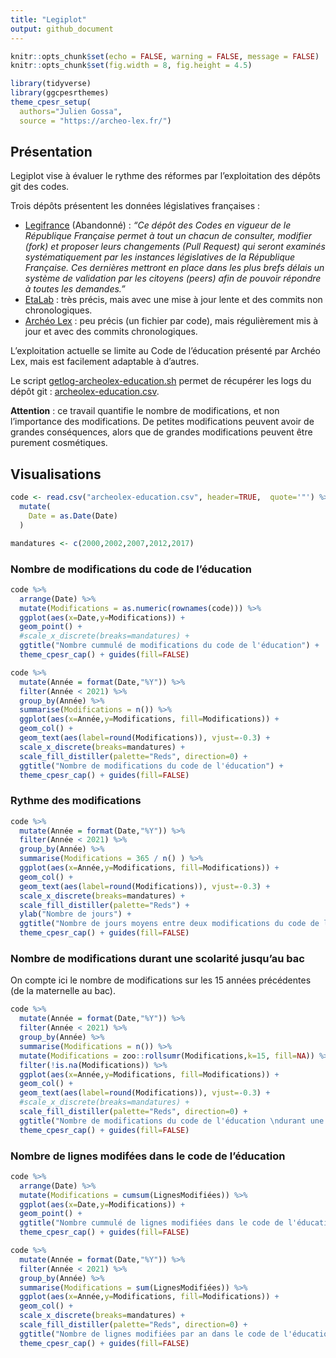 ```yaml
---
title: "Legiplot"
output: github_document
---
```


```r
knitr::opts_chunk$set(echo = FALSE, warning = FALSE, message = FALSE)
knitr::opts_chunk$set(fig.width = 8, fig.height = 4.5)

library(tidyverse)
library(ggcpesrthemes)
theme_cpesr_setup(
  authors="Julien Gossa",
  source = "https://archeo-lex.fr/")
```

## Présentation

Legiplot vise à évaluer le rythme des réformes par l'exploitation des dépôts git 
des codes.

Trois dépôts présentent les données législatives françaises : 

- [Legifrance](https://github.com/legifrance) (Abandonné) : _"Ce dépôt des Codes en vigueur de le République Française permet à tout un chacun de consulter, modifier (fork) et proposer leurs changements (Pull Request) qui seront examinés systématiquement par les instances législatives de la République Française. Ces dernières mettront en place dans les plus brefs délais un système de validation par les citoyens (peers) afin de pouvoir répondre à toutes les demandes."_ 
- [EtaLab](https://github.com/etalab/codes-juridiques-francais) : très précis, mais avec une mise à jour lente et des commits non chronologiques.
- [Archéo Lex](https://archeo-lex.fr/) : peu précis (un fichier par code), mais régulièrement mis à jour et avec des commits chronologiques. 


L'exploitation actuelle se limite au Code de l'éducation présenté par Archéo Lex,
mais est facilement adaptable à d'autres.

Le script [getlog-archeolex-education.sh](getlog-archeolex-education.sh) permet de récupérer 
les logs du dépôt git : [archeolex-education.csv](archeolex-education.csv).


__Attention__ : ce travail quantifie le nombre de modifications, et non
l'importance des modifications. De petites modifications peuvent avoir de grandes
conséquences, alors que de grandes modifications peuvent être purement cosmétiques.

## Visualisations

```r
code <- read.csv("archeolex-education.csv", header=TRUE,  quote='"') %>%
  mutate(
    Date = as.Date(Date)
  )

mandatures <- c(2000,2002,2007,2012,2017)
```


### Nombre de modifications du code de l'éducation

```r
code %>%
  arrange(Date) %>%
  mutate(Modifications = as.numeric(rownames(code))) %>%
  ggplot(aes(x=Date,y=Modifications)) +
  geom_point() +
  #scale_x_discrete(breaks=mandatures) +
  ggtitle("Nombre cummulé de modifications du code de l'éducation") + 
  theme_cpesr_cap() + guides(fill=FALSE)
```

```r
code %>%
  mutate(Année = format(Date,"%Y")) %>%
  filter(Année < 2021) %>%
  group_by(Année) %>%
  summarise(Modifications = n()) %>%
  ggplot(aes(x=Année,y=Modifications, fill=Modifications)) +
  geom_col() +
  geom_text(aes(label=round(Modifications)), vjust=-0.3) +
  scale_x_discrete(breaks=mandatures) +
  scale_fill_distiller(palette="Reds", direction=0) +
  ggtitle("Nombre de modifications du code de l'éducation") + 
  theme_cpesr_cap() + guides(fill=FALSE)
```

### Rythme des modifications

```r
code %>%
  mutate(Année = format(Date,"%Y")) %>%
  filter(Année < 2021) %>%
  group_by(Année) %>%
  summarise(Modifications = 365 / n() ) %>%
  ggplot(aes(x=Année,y=Modifications, fill=Modifications)) +
  geom_col() +
  geom_text(aes(label=round(Modifications)), vjust=-0.3) +
  scale_x_discrete(breaks=mandatures) +
  scale_fill_distiller(palette="Reds") +
  ylab("Nombre de jours") +
  ggtitle("Nombre de jours moyens entre deux modifications du code de l'éducation") + 
  theme_cpesr_cap() + guides(fill=FALSE)
```

### Nombre de modifications durant une scolarité jusqu'au bac

On compte ici le nombre de modifications sur les 15 années précédentes (de la maternelle au bac).

```r
code %>%
  mutate(Année = format(Date,"%Y")) %>%
  filter(Année < 2021) %>%
  group_by(Année) %>%
  summarise(Modifications = n()) %>%
  mutate(Modifications = zoo::rollsumr(Modifications,k=15, fill=NA)) %>%
  filter(!is.na(Modifications)) %>%
  ggplot(aes(x=Année,y=Modifications, fill=Modifications)) +
  geom_col() +
  geom_text(aes(label=round(Modifications)), vjust=-0.3) +
  #scale_x_discrete(breaks=mandatures) +
  scale_fill_distiller(palette="Reds", direction=0) +
  ggtitle("Nombre de modifications du code de l'éducation \ndurant une scolarité jusqu'au bac de chaque année") + 
  theme_cpesr_cap() + guides(fill=FALSE)
```


### Nombre de lignes modifées dans le code de l'éducation

```r
code %>%
  arrange(Date) %>%
  mutate(Modifications = cumsum(LignesModifiées)) %>% 
  ggplot(aes(x=Date,y=Modifications)) +
  geom_point() +
  ggtitle("Nombre cummulé de lignes modifiées dans le code de l'éducation") + 
  theme_cpesr_cap() + guides(fill=FALSE)
```

```r
code %>%
  mutate(Année = format(Date,"%Y")) %>%
  filter(Année < 2021) %>%
  group_by(Année) %>%
  summarise(Modifications = sum(LignesModifiées)) %>%
  ggplot(aes(x=Année,y=Modifications, fill=Modifications)) +
  geom_col() +
  scale_x_discrete(breaks=mandatures) +
  scale_fill_distiller(palette="Reds", direction=0) +
  ggtitle("Nombre de lignes modifiées par an dans le code de l'éducation") + 
  theme_cpesr_cap() + guides(fill=FALSE)
```

